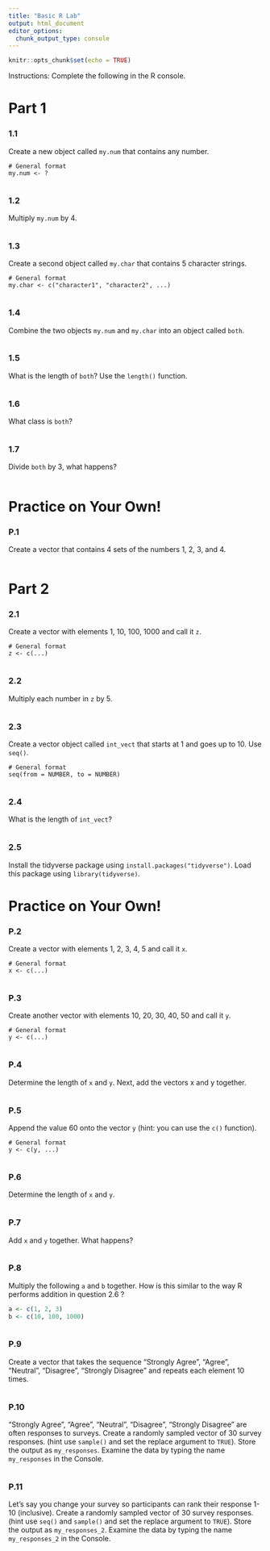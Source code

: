 ```yaml
---
title: "Basic R Lab"
output: html_document
editor_options: 
  chunk_output_type: console
---
```


```r
knitr::opts_chunk$set(echo = TRUE)
```

Instructions: Complete the following in the R console.

# Part 1

### 1.1 

Create a new object called `my.num` that contains any number.

```
# General format
my.num <- ?
```

```r

```

### 1.2

Multiply `my.num` by 4.

```r

```

### 1.3

Create a second object called `my.char` that contains 5 character strings.

```
# General format
my.char <- c("character1", "character2", ...)
```

```r

```

### 1.4

Combine the two objects `my.num` and `my.char` into an object called `both`.

```r

```

### 1.5

What is the length of `both`? Use the `length()` function.

```r

```

### 1.6 

What class is `both`?

```r

```

### 1.7

Divide `both` by 3, what happens?

```r

```

# Practice on Your Own!

### P.1

Create a vector that contains 4 sets of the numbers 1, 2, 3, and 4.

```r

```


# Part 2

### 2.1 

Create a vector with elements 1, 10, 100, 1000 and call it `z`.

```
# General format
z <- c(...)
```
 
```r

```

### 2.2

Multiply each number in `z` by 5.
 
```r

```

### 2.3

Create a vector object called `int_vect` that starts at 1 and goes up to 10. Use `seq()`.

```
# General format
seq(from = NUMBER, to = NUMBER)
```

```r

```

### 2.4

What is the length of `int_vect`?

```r

```

### 2.5

Install the tidyverse package using `install.packages("tidyverse")`. Load this package using `library(tidyverse)`.

# Practice on Your Own!

### P.2

Create a vector with elements 1, 2, 3, 4, 5 and call it `x`.

```
# General format
x <- c(...)
```
 
```r

```

### P.3

Create another vector with elements 10, 20, 30, 40, 50 and call it `y`.

```
# General format
y <- c(...)
```

```r

```

### P.4

Determine the length of `x` and `y`. Next, add the vectors x and y together.

```r

```

### P.5

Append the value 60 onto the vector `y` (hint: you can use the `c()` function).

```
# General format
y <- c(y, ...)
```

```r

```

### P.6

Determine the length of `x` and `y`.

```r

```

### P.7

Add `x` and `y` together. What happens?

```r

```

### P.8

Multiply the following `a` and `b` together. How is this similar to the way R performs addition in question 2.6 ?

```r
a <- c(1, 2, 3)
b <- c(10, 100, 1000)
```

```r

```

### P.9

Create a vector that takes the sequence "Strongly Agree", "Agree", "Neutral", "Disagree", "Strongly Disagree" and repeats each element 10 times.

```r

```

### P.10

"Strongly Agree", "Agree", "Neutral", "Disagree", "Strongly Disagree" are often responses to surveys. Create a randomly sampled vector of 30 survey responses. (hint use `sample()` and set the replace argument to `TRUE`). Store the output as `my_responses`. Examine the data by typing the name `my_responses` in the Console.

```r

```

### P.11

Let's say you change your survey so participants can rank their response 1-10 (inclusive). Create a randomly sampled vector of 30 survey responses. (hint use `seq()` and `sample()` and set the replace argument to `TRUE`). Store the output as `my_responses_2`. Examine the data by typing the name `my_responses_2` in the Console.

```r

```
